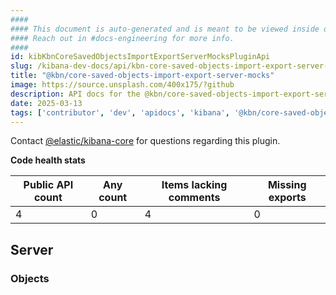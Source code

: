 ```yaml
---
####
#### This document is auto-generated and is meant to be viewed inside our experimental, new docs system.
#### Reach out in #docs-engineering for more info.
####
id: kibKbnCoreSavedObjectsImportExportServerMocksPluginApi
slug: /kibana-dev-docs/api/kbn-core-saved-objects-import-export-server-mocks
title: "@kbn/core-saved-objects-import-export-server-mocks"
image: https://source.unsplash.com/400x175/?github
description: API docs for the @kbn/core-saved-objects-import-export-server-mocks plugin
date: 2025-03-13
tags: ['contributor', 'dev', 'apidocs', 'kibana', '@kbn/core-saved-objects-import-export-server-mocks']
---
```




Contact [@elastic/kibana-core](https://github.com/orgs/elastic/teams/kibana-core) for questions regarding this plugin.

**Code health stats**

| Public API count  | Any count | Items lacking comments | Missing exports |
|-------------------|-----------|------------------------|-----------------|
| 4 | 0 | 4 | 0 |

## Server

### Objects
<DocDefinitionList data={kbnCoreSavedObjectsImportExportServerMocksObj.server.objects}/>

